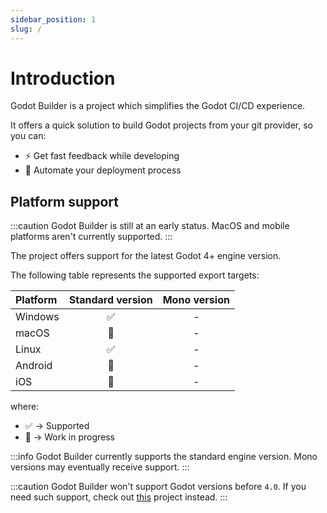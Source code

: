 ```yaml
---
sidebar_position: 1
slug: /
---
```


# Introduction

Godot Builder is a project which simplifies the Godot CI/CD experience.

It offers a quick solution to build Godot projects from your git provider, so you can:
- ⚡ Get fast feedback while developing
- 🚀 Automate your deployment process

## Platform support

:::caution
Godot Builder is still at an early status. MacOS and mobile platforms aren't currently supported.
:::

The project offers support for the latest Godot 4+ engine version.

The following table represents the supported export targets:

| Platform | Standard version | Mono version |
| :------- | :--------------: | :----------: |
| Windows  |        ✅        |       -      |
| macOS    |        🚧        |       -      |
| Linux    |        ✅        |       -      |
| Android  |        🚧        |       -      |
| iOS      |        🚧        |       -      |
where:
- ✅ -> Supported
- 🚧 -> Work in progress

:::info
Godot Builder currently supports the standard engine version. Mono versions may eventually receive support.
:::

:::caution
Godot Builder won't support Godot versions before `4.0`.
If you need such support, check out [this](https://github.com/abarichello/godot-ci) project instead.
:::
